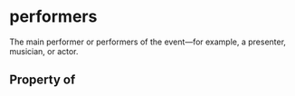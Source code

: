 # performers

The main performer or performers of the event&#x2014;for example, a presenter, musician, or actor.

## Property of



